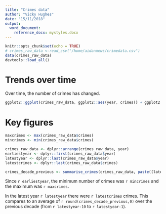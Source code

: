 ```yaml
---
title: "Crimes data"
author: "Vicky Hughes"
date: "15/11/2018"
output: 
  word_document:
    reference_docx: mystyles.docx
---
```


```r
knitr::opts_chunk$set(echo = TRUE)
# crimes_raw_data <-read_csv("/home/aidanmews/crimedata.csv")  
data(crimes_raw_data)
devtools::load_all() 
```

# Trends over time
Over time, the number of crimes has changed.

```r
ggplot2::ggplot(crimes_raw_data, ggplot2::aes(year, crimes)) + ggplot2::geom_bar(stat='identity')
```

# Key figures
```r
maxcrimes <- max(crimes_raw_data$crimes)
mincrimes <- min(crimes_raw_data$crimes)

crimes_raw_data <- dplyr::arrange(crimes_raw_data, year)
earliestyear <- dplyr::first(crimes_raw_data$year)
latestyear <- dplyr::last(crimes_raw_data$year)
latestcrimes <- dplyr::last(crimes_raw_data$crimes)

crimes_decade_previous <- summarise_crimes(crimes_raw_data, paste((latestyear-10):(latestyear-1)))
```
Since `r earliestyear`, the minimum number of crimes was `r mincrimes` and the maximum was `r maxcrimes`. 

In the latest year `r latestyear` there were `r latestcrimes` crimes. This compares to an average of `r round(crimes_decade_previous,0)` over the previous decade (from `r latestyear-10` to `r latestyear-1`).

